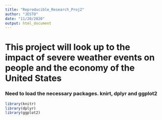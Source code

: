 ```yaml
---
title: "Reproducible_Research_Proj2"
author: "JESTO"
date: "11/20/2020"
output: html_document
---
```


This project will look up to the impact of severe weather events on people and the economy of the United States
=========================================================================================================

### Need to load the necessary packages.  knirt, dplyr and ggplot2 

```r
library(knitr)
library(dplyr)
library(ggplot2)
```

